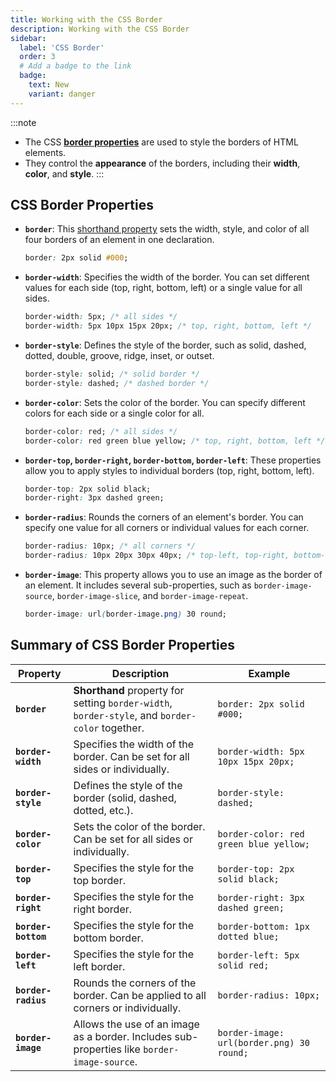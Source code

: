 ```yaml
---
title: Working with the CSS Border
description: Working with the CSS Border
sidebar:
  label: 'CSS Border'
  order: 3
  # Add a badge to the link
  badge:
    text: New
    variant: danger
---
```


:::note
- The CSS **[border properties](https://developer.mozilla.org/en-US/docs/Web/CSS/border)** are used to style the borders of HTML elements.
- They control the **appearance** of the borders, including their **width**, **color**, and **style**.
:::

## CSS Border Properties
- **`border`**: This [shorthand property](https://developer.mozilla.org/en-US/docs/Web/CSS/border) sets the width, style, and color of all four borders of an element in one declaration.
   ```css
   border: 2px solid #000;
   ```

- **`border-width`**: Specifies the width of the border. You can set different values for each side (top, right, bottom, left) or a single value for all sides.
   ```css
   border-width: 5px; /* all sides */
   border-width: 5px 10px 15px 20px; /* top, right, bottom, left */
   ```
- **`border-style`**: Defines the style of the border, such as solid, dashed, dotted, double, groove, ridge, inset, or outset.
   ```css
   border-style: solid; /* solid border */
   border-style: dashed; /* dashed border */
   ```

- **`border-color`**: Sets the color of the border. You can specify different colors for each side or a single color for all.
   ```css
   border-color: red; /* all sides */
   border-color: red green blue yellow; /* top, right, bottom, left */
   ```

- **`border-top`, `border-right`, `border-bottom`, `border-left`**: These properties allow you to apply styles to individual borders (top, right, bottom, left).
   ```css
   border-top: 2px solid black;
   border-right: 3px dashed green;
   ```

- **`border-radius`**: Rounds the corners of an element's border. You can specify one value for all corners or individual values for each corner.
   ```css
   border-radius: 10px; /* all corners */
   border-radius: 10px 20px 30px 40px; /* top-left, top-right, bottom-right, bottom-left */
   ```

- **`border-image`**: This property allows you to use an image as the border of an element. It includes several sub-properties, such as `border-image-source`, `border-image-slice`, and `border-image-repeat`.
   ```css
   border-image: url(border-image.png) 30 round;
   ```

## Summary of CSS Border Properties

| **Property**               | **Description**                                                                                      | **Example**                                 |
|----------------------------|------------------------------------------------------------------------------------------------------|---------------------------------------------|
| **`border`**               | **Shorthand** property for setting `border-width`, `border-style`, and `border-color` together.          | `border: 2px solid #000;`                  |
| **`border-width`**         | Specifies the width of the border. Can be set for all sides or individually.                         | `border-width: 5px 10px 15px 20px;`        |
| **`border-style`**         | Defines the style of the border (solid, dashed, dotted, etc.).                                        | `border-style: dashed;`                    |
| **`border-color`**         | Sets the color of the border. Can be set for all sides or individually.                              | `border-color: red green blue yellow;`     |
| **`border-top`**           | Specifies the style for the top border.                                                              | `border-top: 2px solid black;`             |
| **`border-right`**         | Specifies the style for the right border.                                                            | `border-right: 3px dashed green;`          |
| **`border-bottom`**        | Specifies the style for the bottom border.                                                           | `border-bottom: 1px dotted blue;`          |
| **`border-left`**          | Specifies the style for the left border.                                                             | `border-left: 5px solid red;`              |
| **`border-radius`**        | Rounds the corners of the border. Can be applied to all corners or individually.                    | `border-radius: 10px;`                     |
| **`border-image`**         | Allows the use of an image as a border. Includes sub-properties like `border-image-source`.         | `border-image: url(border.png) 30 round;`  |

